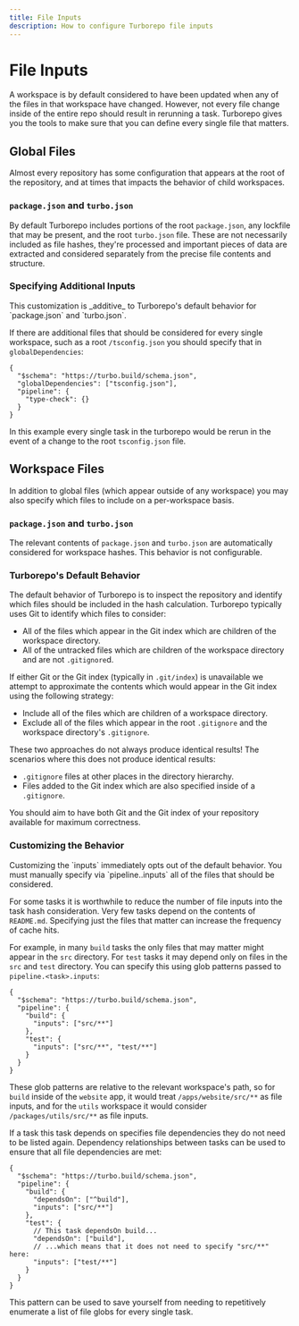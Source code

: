 ```yaml
---
title: File Inputs
description: How to configure Turborepo file inputs
---
```



# File Inputs

A workspace is by default considered to have been updated when any of the files in that workspace have changed. However, not every file change inside of the entire repo should result in rerunning a task. Turborepo gives you the tools to make sure that you can define every single file that matters.

## Global Files

Almost every repository has some configuration that appears at the root of the repository, and at times that impacts the behavior of child workspaces.

### `package.json` and `turbo.json`

By default Turborepo includes portions of the root `package.json`, any lockfile that may be present, and the root `turbo.json` file. These are not necessarily included as file hashes, they're processed and important pieces of data are extracted and considered separately from the precise file contents and structure.

### Specifying Additional Inputs

<Callout type="info">
  This customization is _additive_ to Turborepo's default behavior for `package.json` and `turbo.json`.
</Callout>

If there are additional files that should be considered for every single workspace, such as a root `/tsconfig.json` you should specify that in `globalDependencies`:

```jsonc filename="/turbo.json"
{
  "$schema": "https://turbo.build/schema.json",
  "globalDependencies": ["tsconfig.json"],
  "pipeline": {
    "type-check": {}
  }
}
```

In this example every single task in the turborepo would be rerun in the event of a change to the root `tsconfig.json` file.

## Workspace Files

In addition to global files (which appear outside of any workspace) you may also specify which files to include on a per-workspace basis.

### `package.json` and `turbo.json`

The relevant contents of `package.json` and `turbo.json` are automatically considered for workspace hashes. This behavior is not configurable.

### Turborepo's Default Behavior

The default behavior of Turborepo is to inspect the repository and identify which files should be included in the hash calculation. Turborepo typically uses Git to identify which files to consider:

- All of the files which appear in the Git index which are children of the workspace directory.
- All of the untracked files which are children of the workspace directory and are not `.gitignore`d.

If either Git or the Git index (typically in `.git/index`) is unavailable we attempt to approximate the contents which would appear in the Git index using the following strategy:

- Include all of the files which are children of a workspace directory.
- Exclude all of the files which appear in the root `.gitignore` and the workspace directory's `.gitignore`.

<Callout type="info">
  These two approaches do not always produce identical results! The scenarios where this does not produce identical results:

- `.gitignore` files at other places in the directory hierarchy.
- Files added to the Git index which are also specified inside of a `.gitignore`.

You should aim to have both Git and the Git index of your repository available for maximum correctness.

</Callout>

### Customizing the Behavior

<Callout>
  Customizing the `inputs` immediately opts out of the default behavior. You must manually specify via `pipeline.<task>.inputs` all of the files that should be considered.
</Callout>

For some tasks it is worthwhile to reduce the number of file inputs into the task hash consideration. Very few tasks depend on the contents of `README.md`. Specifying just the files that matter can increase the frequency of cache hits.

For example, in many `build` tasks the only files that may matter might appear in the `src` directory. For `test` tasks it may depend only on files in the `src` and `test` directory. You can specify this using glob patterns passed to `pipeline.<task>.inputs`:

```jsonc filename="/turbo.json"
{
  "$schema": "https://turbo.build/schema.json",
  "pipeline": {
    "build": {
      "inputs": ["src/**"]
    },
    "test": {
      "inputs": ["src/**", "test/**"]
    }
  }
}
```

These glob patterns are relative to the relevant workspace's path, so for `build` inside of the `website` app, it would treat `/apps/website/src/**` as file inputs, and for the `utils` workspace it would consider `/packages/utils/src/**` as file inputs.

If a task this task depends on specifies file dependencies they do not need to be listed again. Dependency relationships between tasks can be used to ensure that all file dependencies are met:

```jsonc filename="/turbo.json"
{
  "$schema": "https://turbo.build/schema.json",
  "pipeline": {
    "build": {
      "dependsOn": ["^build"],
      "inputs": ["src/**"]
    },
    "test": {
      // This task dependsOn build...
      "dependsOn": ["build"],
      // ...which means that it does not need to specify "src/**" here:
      "inputs": ["test/**"]
    }
  }
}
```

This pattern can be used to save yourself from needing to repetitively enumerate a list of file globs for every single task.
